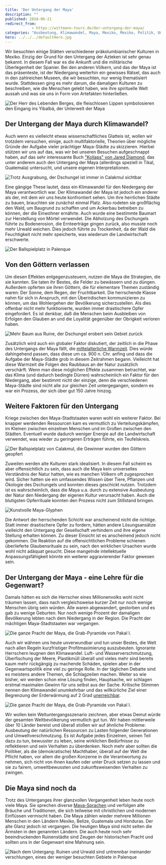 ```yaml
---
title: 'Der Untergang der Maya'
description: ""
published: 2018-06-21
redirect_from: 
            - https://wittmann-tours.de/der-untergang-der-maya/
categories: "Ausbeutung, Klimawandel, Maya, Mexiko, Mexiko, Politik, Umweltverschmutzung, Untergang"
hero: ../../../defaultHero.jpg
---
```

Wir besuchten einige Stätten verschiedener präkolumbianischer Kulturen in Mexiko. Einzig der Grund für den Untergang der Azteken ist sehr genau bekannt. In diesem Fall war es die Ankunft und die militärische Überlegenheit der Spanier. Bei den anderen Völkern, und das der Maya ist das präsenteste, ist der Niedergang weiterhin ein gewisses Rätsel, das auch in den zahlreichen Museen, die wir besuchten, nur wenig thematisiert wurde. Stattdessen ging es mehr darum, die damaligen Kulturen zu beschreiben, wie die Menschen gelebt haben, wie ihre spirituelle Welt aussah und was sie uns in Form von Artefakten hinterließen.

![Der Herr des Lebenden Berges, die fleischlosen Lippen symbolosieren den Eingang ins Yibalbá, der Unterwelt der Maya](http://wittmann-tours.de/wp-content/uploads/2018/05/CW-20180320-153057-7908-1024x683.jpg)

<!--more-->

## Der Untergang der Maya durch Klimawandel?

Auch wenn es vielleicht etwas wissenschaftliches Glatteis ist, wollen wir trotzdem versuchen, einige, auch multifaktorielle, Theorien über mögliche Gründe der Aufgabe vieler prächtiger Maya-Städte zu skizzieren. Hierbei stützen wir uns auf das, was wir bei unseren Besuchen aufgeschnappt haben, auf das sehr interessante Buch ["Kollaps" von Jared Diamond](https://www.amazon.de/dp/3596192587), das unter anderem auch den Untergang der Maya (allerdings speziell in Tikal, Guatemala) untersucht, und unsere eigenen Interpretationen.

![Trotz Ausgrabung, der Dschungel ist immer in Calakmul sichtbar](http://wittmann-tours.de/wp-content/uploads/2018/05/CW-20180319-112127-7829-HDR-1024x683.jpg)

Eine gängige These lautet, dass ein Klimawandel für den Niedergang der Maya verantwortlich war. Der Klimawandel der Maya ist jedoch ein anderer als der, mit dem wir uns heute konfrontiert sehen. Um ihre herrlichen Städte zu bauen, brauchten sie zunächst einmal Platz. Also rodeten sie großflächig den Wald, um Baugrund zu schaffen und um Ackerbau betreiben zu können, der die Einwohner ernährte. Auch wurde eine bestimmte Baumart zur Herstellung von Mörtel verwendet. Die Abholzung des Dschungels führte zu Bodenerosion, die Ernteerträge gingen zurück, also musste noch mehr Urwald weichen. Dies jedoch führte zu Trockenheit, da der Wald die Feuchtigkeit nicht mehr speicherte, was wiederum die Landwirtschaft erschwerte.

![Der Ballspielplatz in Palenque](http://wittmann-tours.de/wp-content/uploads/2018/06/CW-20180317-114333-7723-1024x683.jpg)

## Von den Göttern verlassen

Um diesen Effekten entgegenzusteuern, nutzen die Maya die Strategien, die sie kannten. Sie taten ihr Bestes, die Felder zu bewässern und zu düngen. Außerdem opferten sie ihren Göttern, die für elementare Themen zuständig waren: Der Sonne, dem Regen, der Fruchtbarkeit. Die herrschende Klasse nahm für sich in Anspruch, mit den Überirdischen kommunizieren zu können, um das Wohlergehen der Bevölkerung sicherzustellen. Als dies offenbar nicht mehr funktionierte, wurden immer drastischere Opfer eingefordert. Es ist denkbar, daß die Menschen beim Ausbleiben von Erfolgen den Glauben an und die Loyalität gegenüber der Obrigkeit verloren haben.

![Mehr Baum aus Ruine, der Dschungel erobert sein Gebiet zurück](http://wittmann-tours.de/wp-content/uploads/2018/05/CW-20180318-145725-7793-HDR-1024x683.jpg)

Zusätzlich wird auch ein globaler Faktor diskutiert, der zeitlich in die Phase des Untergangs der Maya fällt, die [mittelalterliche Warmzeit](https://de.m.wikipedia.org/wiki/Mittelalterliche_Warmzeit). Dies würde dahingehend passen, dass diese um ca. 900 n. Chr. anfing und dass die Aufgabe der Maya-Städte grob in diesem Zeitrahmen begann. Vielleicht hat diese Warmzeit die Folgen des Raubbaus an der Natur zusätzlich verschärft. Wenn man diese möglichen Effekte zusammen betrachtet, war das Klima (und dadurch bedingte Dürren) wahrscheinlich ein Faktor für den Niedergang, aber bestimmt nicht der einzige, denn die verschiedenen Maya-Städte sind nicht alle zur gleichen Zeit untergegangen, sondern es war ein Prozess, der sich über gut 150 Jahre hinzog.

## Weitere Faktoren für den Untergang

Kriege zwischen den Maya-Stadtstaaten waren wohl ein weiterer Faktor. Bei knapper werdenden Ressourcen kam es vermutlich zu Verteilungskämpfen, im Kleinen zwischen einzelnen Menschen und im Großen zwischen den Städten. Eventuell wurde dadurch weniger Energie auf die Landwirtschaft verwendet, was wieder zu geringeren Erträgen führte, ein Teufelskreis.

![Der Ballspielplatz von Calakmul, die Gewinner wurden den Göttern geopfert](http://wittmann-tours.de/wp-content/uploads/2018/05/CW-20180319-131452-7856-1024x683.jpg)

Zuweilen werden alte Kulturen stark idealisiert. In diesem Fall scheint es aber offensichtlich zu sein, dass auch die Maya kein universelles Verständnis der Natur hatten, wie es manchen Völkern oft zugesprochen wird. Sicher hatten sie ein umfassendes Wissen über Tiere, Pflanzen und Ökologie des Dschungels und konnten dieses geschickt nutzen. Trotzdem ist es wahrscheinlich, dass die Maya u.a. durch zu extensive Ausbeutung der Natur den Niedergang der eigenen Kultur verursacht haben. Auch die blutigsten Opferrituale konnten den Prozess nicht zum Stillstand bringen.

![Kunstvolle Maya-Glyphen](http://wittmann-tours.de/wp-content/uploads/2018/05/CW-20180317-140611-7783-1024x683.jpg)

Die Antwort der herrschenden Schicht war anscheinend nicht die richtige. Statt immer drastischere Opfer zu fordern, hätten andere Lösungsansätze vielleicht den Untergang der Gesellschaft verhindern und ihre eigene Stellung erhalten können. Zu dieser Einsicht ist es anscheinend jedoch nicht gekommen. Die Reaktion auf die offensichtlichen Probleme schienen überlieferte Glaubensrituale zu sein, nach den wirklichen Ursachen wurde wohl nicht adäquat gesucht. Diese mangelnde intellektuelle Anpassungsfähigkeit könnte ein weiterer aggravierender Faktor gewesen sein.

## Der Untergang der Maya - eine Lehre für die Gegenwart?

Damals hätten es sich die Herrscher eines Millionenvolks wohl nicht träumen lassen, dass nach vergleichsweise kurzer Zeit nur noch wenige Menschen übrig sein würden. Alle waren abgewandert, gestorben und es gab zu wenige Geburten. Nur noch wenige Prozent der damaligen Bevölkerung lebten nach dem Niedergang in der Region. Die Pracht der mächtigen Maya-Stadtstaaten war vergangen.

![Die ganze Pracht der Maya, die Grab-Pyramide von Pakal I.](http://wittmann-tours.de/wp-content/uploads/2018/05/CW-20180317-095935-7704-1024x683.jpg)

Auch wir wähnen uns heute unverwundbar und tun unser Bestes, die Welt nach allen Regeln kurzfristiger Profitmaximierung auszubeuten. Ignorante Herrschern leugnen den Klimawandel. Luft- und Wasserverschmutzung, Überfischung der Meere, Plastikmüll überall und vieles mehr sind bereits kaum mehr rückgängig zu machende Schäden, spielen aber in der Gegenwartspolitik eine viel zu geringe Rolle. In der täglichen Debatte sind es meistens andere Themen, die Schlagzeilen machen. Weiter so wie bisher, wir werden schon eine Lösung finden, Hauptsache, wir schlagen erstmal maximalen Gewinn für uns selbst aus der Sache. Kritische Stimmen nennen den Klimawandel unumkehrbar und das willkürliche Ziel einer Begrenzung der Erderwärmung auf 2 Grad [unerreichbar](https://www.wired.com/story/the-dirty-secret-of-the-worlds-plan-to-avert-climate-disaster/).

![Die ganze Pracht der Maya, die Grab-Pyramide von Pakal I.](http://wittmann-tours.de/wp-content/uploads/2018/05/CW-20180320-151314-7894-1024x683.jpg)

Wir wollen kein Weltuntergangsszenario zeichnen, aber etwas Demut würde der gesamten Weltbevölkerung vermutlich gut tun. Wir haben mittlerweile über 10 Länder bereist und überall stoßen wir auf ähnliche Probleme: Ausbeutung der natürlichen Ressourcen zu Lasten folgender Generationen und Umweltverschmutzung. Es ist Aufgabe jedes Einzelnen, seinen Teil dazu zu tun, bewusster zu leben, seine wirklichen Bedürfnisse zu reflektieren und sein Verhalten zu überdenken. Noch mehr aber sollten die Politiker, als die (demokratische) Machthaber, überall auf der Welt die Pflicht haben, vor allem die großen Konzerne in die Verantwortung zu nehmen, sich nicht von ihnen kaufen oder unter Druck setzen zu lassen und sie zu fairem, umweltbewussten und zukunftsweisenden Verhalten zu zwingen.

## Die Maya sind noch da

Trotz des Unterganges ihrer glanzvollen Vergangenheit leben heute noch viele Maya. Sie sprechen diverse [Maya-Sprachen](https://de.wikipedia.org/wiki/Maya-Sprachen) und verfolgen alte Bräuche und Traditionen, die sich teilweise mit christlichen und modernen Einflüssen vermischt haben. Die Maya zählen wieder mehrere Millionen Menschen in den Ländern Mexiko, Belize, Guatemala und Honduras. Der alte Glanz jedoch ist vergangen. Die heutigen Maya sind nicht selten die Ärmsten in den genannten Ländern. Die auch heute noch sehr beeindruckenden Ruinenstädte sind Zeugen der historischen Pracht und sollten uns in der Gegenwart eine Mahnung sein.

![Nach dem Untergang: Ruinen und Urwald sind untrennbar ineinander verschlungen, eines der weniger besuchten Gebiete in Palenque](http://wittmann-tours.de/wp-content/uploads/2018/05/CW-20180318-124804-7747-HDR-1024x683.jpg)

